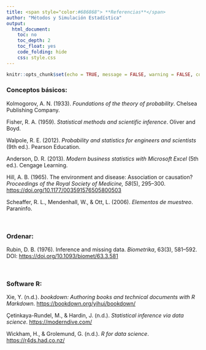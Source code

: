 ```yaml
---
title: <span style="color:#686868"> **Referencias**</span>
author: "Métodos y Simulación Estadística"
output:
  html_document:
    toc: no
    toc_depth: 2
    toc_float: yes
    code_folding: hide
    css: style.css
---
```


```r
knitr::opts_chunk$set(echo = TRUE, message = FALSE, warning = FALSE, comment = NA)

```

<div class="caja-referencia">
<h3>Conceptos básicos:</h3>
<p>
Kolmogorov, A. N. (1933). <em>Foundations of the theory of probability</em>. Chelsea Publishing Company.
</p>
<p>
Fisher, R. A. (1959). <em>Statistical methods and scientific inference</em>. Oliver and Boyd.
</p>
<p>
Walpole, R. E. (2012). <em>Probability and statistics for engineers and scientists</em> (9th ed.). Pearson Education.</p>
<p>Anderson, D. R. (2013). <em>Modern business statistics with Microsoft Excel</em> (5th ed.). Cengage Learning.
</p>
<p>
Hill, A. B. (1965). The environment and disease: Association or causation? <em>Proceedings of the Royal Society of Medicine, 58</em>(5), 295–300. <a href="https://doi.org/10.1177/003591576505800503" target="_blank">https://doi.org/10.1177/003591576505800503</a>
</p>
<p>
Scheaffer, R. L., Mendenhall, W., & Ott, L. (2006). <em>Elementos de muestreo</em>. Paraninfo.
</p>
</div>

<br/>
<div class="caja-referencia">
<h3>Ordenar:</h3>
<p>
Rubin, D. B. (1976). Inference and missing data. <em>Biometrika</em>, 63</em>(3), 581–592. DOI: <a href="https://doi.org/10.1093/biomet/63.3.581" target="_blank">https://doi.org/10.1093/biomet/63.3.581</a>
 </p>
</div>


<br/>
<div class="caja-referencia">
<h3>Software R:</h3>
<p>
Xie, Y. (n.d.). <em>bookdown: Authoring books and technical documents with R Markdown</em>. <a href="https://bookdown.org/yihui/bookdown/" target="_blank">https://bookdown.org/yihui/bookdown/</a>
</p>
<p>
Çetinkaya-Rundel, M., & Hardin, J. (n.d.). <em>Statistical inference via data science</em>. <a href="https://moderndive.com/" target="_blank">https://moderndive.com/</a>
</p>
<p>
Wickham, H., & Grolemund, G. (n.d.). <em>R for data science</em>. <a href="https://r4ds.had.co.nz/" target="_blank">https://r4ds.had.co.nz/</a>
</p>
</div>
